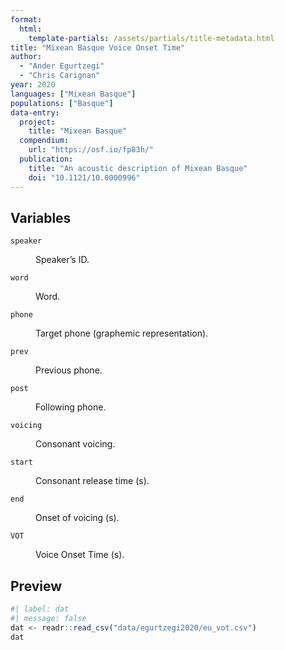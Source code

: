 ```yaml
---
format: 
  html:
    template-partials: /assets/partials/title-metadata.html
title: "Mixean Basque Voice Onset Time"
author: 
  - "Ander Egurtzegi"
  - "Chris Carignan"
year: 2020
languages: ["Mixean Basque"]
populations: ["Basque"]
data-entry:
  project:
    title: "Mixean Basque"
  compendium:
    url: "https://osf.io/fp83h/"
  publication:
    title: "An acoustic description of Mixean Basque"
    doi: "10.1121/10.0000996"
---
```


## Variables

`speaker`

:   Speaker's ID.

`word`

:   Word.

`phone`

:   Target phone (graphemic representation).

`prev`

:   Previous phone.

`post`

:   Following phone.

`voicing`

:   Consonant voicing.

`start`

:   Consonant release time (s).

`end`

:   Onset of voicing (s).

`VOT`

:   Voice Onset Time (s).

## Preview

```r
#| label: dat
#| message: false
dat <- readr::read_csv("data/egurtzegi2020/eu_vot.csv")
dat
```

